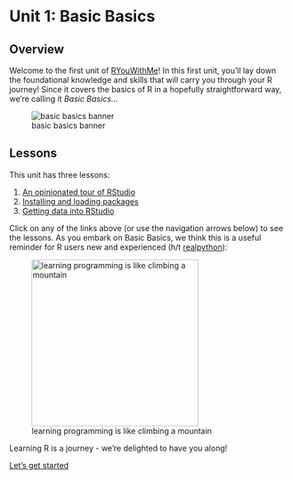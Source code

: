 # Unit 1: Basic Basics {#sec-basics}

## Overview

Welcome to the first unit of [RYouWithMe](../)! In this first unit, you'll lay down the foundational knowledge and skills that will carry you through your R journey! Since it covers the basics of R in a hopefully straightforward way, we're calling it *Basic Basics*...

![basic basics banner](/courses/img/basicbasicsbanner.jpg)

## Lessons

This unit has three lessons:

1.  [An opinionated tour of RStudio](01-BasicBasics-1.qmd)
2.  [Installing and loading packages](01-BasicBasics-2.qmd)
3.  [Getting data into RStudio](01-BasicBasics-3.qmd)

Click on any of the links above (or use the navigation arrows below) to see the lessons. As you embark on Basic Basics, we think this is a useful reminder for R users new and experienced (h/t [realpython](twitter.com/realpython)):

![learning programming is like climbing a mountain](/courses/img/bblearning.jpg){width="300"}

Learning R is a journey - we're delighted to have you along! 

[Let's get started](01-BasicBasics-1.qmd)
